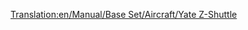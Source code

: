 [[Translation:en/Manual/Base Set/Aircraft/Yate Z-Shuttle]]
{{hu/Manual/Base Set/Aircraft/Navbox Légi járművek}}
{{hu/Manual/Base Set/Aircraft/Repülőgépek|Name=Yate Z-Shuttle
|Image=[[File:en/Manual/Base Set/Aircraft/YateZ-Shuttle.png|Yate Z-Shuttle]]
|Cost=32.812 (65,624)
|Speed=947 km/h (592 MPH)
|Annual=4.190 (8,380)
|Designed=2018
|Lifespan=22
|Capacity=85 utas és 10 csomag levél
|Description=Futurisztikus repülőgép, a Yate  ill. brit Aerospace-ek ihlették.
|Real-life=--
}}